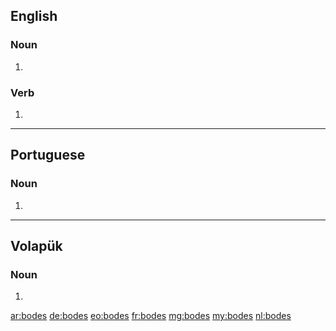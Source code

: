 ==English==

===Noun===
{{head|en|plural}}

# {{plural of|bode|lang=en}}

===Verb===
{{head|en}}

# {{en-third-person singular of|bode}}

----

==Portuguese==

===Noun===
{{head|pt|plural}} {{m}}

# {{plural of|bode|lang=pt}}

----

==Volapük==

===Noun===
{{head|vo|noun form}}

# {{dative plural of|bod|lang=vo}}

[[ar:bodes]]
[[de:bodes]]
[[eo:bodes]]
[[fr:bodes]]
[[mg:bodes]]
[[my:bodes]]
[[nl:bodes]]